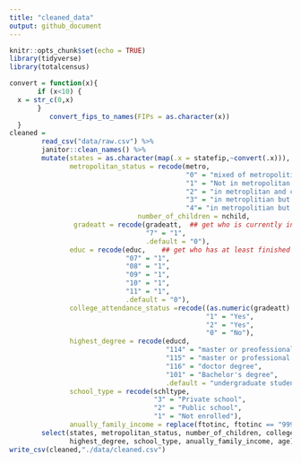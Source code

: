 ```yaml
---
title: "cleaned_data"
output: github_document
---
```


```r
knitr::opts_chunk$set(echo = TRUE)
library(tidyverse)
library(totalcensus)
```

```r
convert = function(x){
       if (x<10) {
  x = str_c(0,x) 
       }
          convert_fips_to_names(FIPs = as.character(x)) 
  }
cleaned = 
        read_csv("data/raw.csv") %>% 
        janitor::clean_names() %>% 
        mutate(states = as.character(map(.x = statefip,~convert(.x))), ##output is a list, convert to  characters
               metropolitan_status = recode(metro, 
                                            "0" = "mixed of metropolitian status", 
                                            "1" = "Not in metropolitan area",
                                            "2" = "in metroplitan and central city",
                                            "3" = "in metroplitian but not in central city",
                                            "4"= "in metropolitian but mixed of central city"),
                                number_of_children = nchild,
                gradeatt = recode(gradeatt,  ## get who is currently in his/her freshman year
                                  "7" = "1",
                                  .default = "0"),
               educ = recode(educ,    ## get who has at least finished the freshman year
                             "07" = "1",
                             "08" = "1",
                             "09" = "1",
                             "10" = "1",
                             "11" = "1",
                             .default = "0"),
               college_attendance_status =recode((as.numeric(gradeatt) + as.numeric(educ)), 
                                                 "1" = "Yes",
                                                 "2" = "Yes",
                                                 "0" = "No"),
               highest_degree = recode(educd, 
                                       "114" = "master or preofessional degree",
                                       "115" = "master or professional degree",
                                       "116" = "doctor degree",
                                       "101" = "Bachelor's degree",
                                       .default = "undergraduate student or below"),
               school_type = recode(schltype,
                                    "3" = "Private school",
                                    "2" = "Public school",
                                    "1" = "Not enrolled"),
               anually_family_income = replace(ftotinc, ftotinc == "9999999", NA)) %>% 
        select(states, metropolitan_status, number_of_children, college_attendance_status,
               highest_degree, school_type, anually_family_income, age)
write_csv(cleaned,"./data/cleaned.csv")
```

